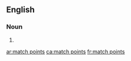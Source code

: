 ==English==

===Noun===
{{head|en|noun plural form}}

# {{plural of|match point|lang=en}}

[[ar:match points]]
[[ca:match points]]
[[fr:match points]]